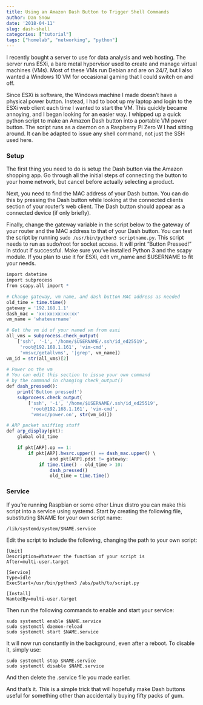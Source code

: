 ```yaml
---
title: Using an Amazon Dash Button to Trigger Shell Commands
author: Dan Snow
date: '2018-04-11'
slug: dash-shell
categories: ["tutorial"]
tags: ["homelab", "networking", "python"]
---
```


I recently bought a server to use for data analysis and web hosting. The server runs ESXi, a bare metal hypervisor used to create and manage virtual machines (VMs). Most of these VMs run Debian and are on 24/7, but I also wanted a Windows 10 VM for occasional gaming that I could switch on and off.

Since ESXi is software, the Windows machine I made doesn't have a physical power button. Instead, I had to boot up my laptop and login to the ESXi web client each time I wanted to start the VM. This quickly became annoying, and I began looking for an easier way. I whipped up a quick python script to make an Amazon Dash button into a portable VM power button. The script runs as a daemon on a Raspberry Pi Zero W I had sitting around. It can be adapted to issue any shell command, not just the SSH used here.

### Setup

The first thing you need to do is setup the Dash button via the Amazon shopping app. Go through all the initial steps of connecting the button to your home network, but cancel before actually selecting a product.

Next, you need to find the MAC address of your Dash button. You can do this by pressing the Dash button while looking at the connected clients section of your router's web client. The Dash button should appear as a connected device (if only briefly).

Finally, change the gateway variable in the script below to the gateway of your router and the MAC address to that of your Dash button. You can test the script by running `sudo /usr/bin/python3 scriptname.py`. This script needs to run as sudo/root for socket access. It will print "Button Pressed!" in stdout if successful. Make sure you've installed Python 3 and the scapy module. If you plan to use it for ESXi, edit vm_name and $USERNAME to fit your needs.

```r
import datetime
import subprocess
from scapy.all import *

# Change gateway, vm name, and dash button MAC address as needed
old_time = time.time()
gateway = '192.168.1.1'
dash_mac = 'xx:xx:xx:xx:xx'
vm_name = 'whatevername'

# Get the vm id of your named vm from esxi
all_vms = subprocess.check_output(
    ['ssh', '-i', '/home/$USERNAME/.ssh/id_ed25519',
     'root@192.168.1.161', 'vim-cmd',
     'vmsvc/getallvms', '|grep', vm_name])
vm_id = str(all_vms)[2]

# Power on the vm
# You can edit this section to issue your own command
# by the command in changing check_output()
def dash_pressed():
    print('Button pressed!')
    subprocess.check_output(
        ['ssh', '-i', '/home/$USERNAME/.ssh/id_ed25519',
         'root@192.168.1.161', 'vim-cmd',
         'vmsvc/power.on', str(vm_id)])

# ARP packet sniffing stuff
def arp_display(pkt):
    global old_time

    if pkt[ARP].op == 1:
        if pkt[ARP].hwsrc.upper() == dash_mac.upper() \
                and pkt[ARP].pdst != gateway:
            if time.time() - old_time > 10:
                dash_pressed()
                old_time = time.time()
```

### Service

If you're running Raspbian or some other Linux distro you can make this script into a service using systemd. Start by creating the following file, substituting $NAME for your own script name:

```
/lib/systemd/system/$NAME.service
```

Edit the script to include the following, changing the path to your own script:

```
[Unit]
Description=Whatever the function of your script is
After=multi-user.target

[Service]
Type=idle
ExecStart=/usr/bin/python3 /abs/path/to/script.py

[Install]
WantedBy=multi-user.target
```

Then run the following commands to enable and start your service:

```
sudo systemctl enable $NAME.service
sudo systemctl daemon-reload
sudo systemctl start $NAME.service
```

It will now run constantly in the background, even after a reboot. To disable it, simply use:

```
sudo systemctl stop $NAME.service
sudo systemctl disable $NAME.service
```

And then delete the .service file you made earlier.

And that's it. This is a simple trick that will hopefully make Dash buttons useful for something other than accidentally buying fifty packs of gum.